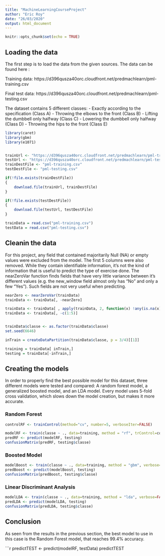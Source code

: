 ```yaml
---
title: "MachineLearningCourseProject"
author: "Eric Roy"
date: "26/03/2020"
output: html_document
---
```


```r
knitr::opts_chunk$set(echo = TRUE)
```

## Loading the data

The first step is to load the data from the given sources. The data can be found here :

Training data: 
https://d396qusza40orc.cloudfront.net/predmachlearn/pml-training.csv

Final test data:
https://d396qusza40orc.cloudfront.net/predmachlearn/pml-testing.csv

The dataset contains 5 different classes:
- Exactly according to the specification (Class A)
- Throwing the elbows to the front (Class B)
- Lifting the dumbbell only halfway (Class C)
- Lowering the dumbbell only halfway (Class D)
- Throwing the hips to the front (Class E)

```r
library(caret)
library(gbm)
library(e1071)


trainUrl <- "https://d396qusza40orc.cloudfront.net/predmachlearn/pml-training.csv"
testUrl <- "https://d396qusza40orc.cloudfront.net/predmachlearn/pml-testing.csv"
trainDestFile <- "pml-training.csv"
testDestFile <- "pml-testing.csv"

if(!file.exists(trainDestFile))
{
    download.file(trainUrl, trainDestFile)
}

if(!file.exists(testDestFile))
{
    download.file(testUrl, testDestFile)
}

trainData = read.csv("pml-training.csv")
testData = read.csv("pml-testing.csv")
```

## Cleanin the data

For this project, any field that contained majoritarily Null (NA) or empty values were excluded from the model. The first 5 columns were also removed. While they contain identifiable information, it's not the kind of information that is useful to predict the type of exercise done. The nearZeroVar function finds fields that have very little variance between it's different values (e.g. the new_window field almost only has "No" and only a few "Yes"). Such fields are not very useful when predicting.

```r
nearZero <- nearZeroVar(trainData)
trainData <- trainData[, -nearZero]

trainData <- trainData[ , apply(trainData, 2, function(x) !any(is.na(x)))]
trainData <- trainData[, -c(1:5)]


trainData$classe <- as.factor(trainData$classe)
set.seed(6646)

inTrain = createDataPartition(trainData$classe, p = 3/4)[[1]]

training = trainData[ inTrain,]
testing = trainData[-inTrain,]
```

## Creating the models

In order to properly find the best possible model for this dataset, three different models were tested and compared: A random forest model, a generalized boosted model, and an LDA model. Every model uses 5-fold cross validation, which slows down the model creation, but makes it more accurate.

### Random Forest

```r
controlRF <- trainControl(method="cv", number=5, verboseIter=FALSE)

modelRF <- train(classe ~ ., data=training, method = "rf", trControl=controlRF)
predRF <- predict(modelRF, testing)
confusionMatrix(predRF, testing$classe)
```

### Boosted Model

```r
modelBoost <- train(classe ~ ., data=training, method = "gbm", verbose=FALSE, trControl=controlRF)
predBoost <- predict(modelBoost, testing)
confusionMatrix(predBoost, testing$classe)
```

### Linear Discriminant Analysis

```r
modelLDA <- train(classe ~ ., data=training, method = "lda", verbose=FALSE, trControl=controlRF)
predLDA <- predict(modelLDA, testing)
confusionMatrix(predLDA, testing$classe)
```

## Conclusion

As seen from the results in the previous section, the best model to use in this case is the Random Forest model, that reaches 99.4% accuracy.


```r
predictTEST <- predict(modelRF, testData)
predictTEST